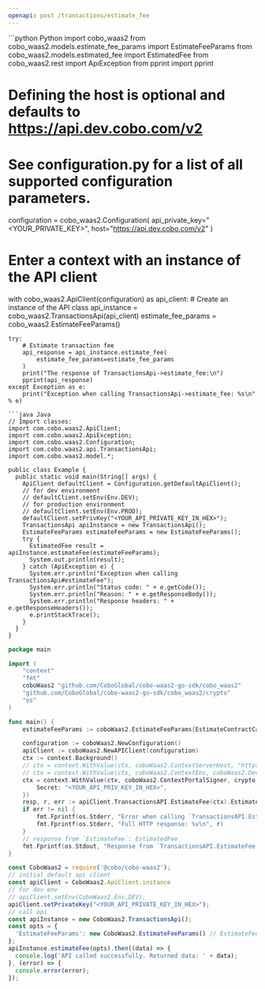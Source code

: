 ```yaml
---
openapi: post /transactions/estimate_fee
---
```


<RequestExample>
```python Python
import cobo_waas2
from cobo_waas2.models.estimate_fee_params import EstimateFeeParams
from cobo_waas2.models.estimated_fee import EstimatedFee
from cobo_waas2.rest import ApiException
from pprint import pprint

# Defining the host is optional and defaults to https://api.dev.cobo.com/v2
# See configuration.py for a list of all supported configuration parameters.
configuration = cobo_waas2.Configuration(
    api_private_key="<YOUR_PRIVATE_KEY>", host="https://api.dev.cobo.com/v2"
)
# Enter a context with an instance of the API client
with cobo_waas2.ApiClient(configuration) as api_client:
    # Create an instance of the API class
    api_instance = cobo_waas2.TransactionsApi(api_client)
    estimate_fee_params = cobo_waas2.EstimateFeeParams()

    try:
        # Estimate transaction fee
        api_response = api_instance.estimate_fee(
            estimate_fee_params=estimate_fee_params
        )
        print("The response of TransactionsApi->estimate_fee:\n")
        pprint(api_response)
    except Exception as e:
        print("Exception when calling TransactionsApi->estimate_fee: %s\n" % e)

```
```java Java
// Import classes:
import com.cobo.waas2.ApiClient;
import com.cobo.waas2.ApiException;
import com.cobo.waas2.Configuration;
import com.cobo.waas2.api.TransactionsApi;
import com.cobo.waas2.model.*;

public class Example {
  public static void main(String[] args) {
    ApiClient defaultClient = Configuration.getDefaultApiClient();
    // for dev environment
    // defaultClient.setEnv(Env.DEV);
    // for production environment
    // defaultClient.setEnv(Env.PROD);
    defaultClient.setPrivKey("<YOUR_API_PRIVATE_KEY_IN_HEX>");
    TransactionsApi apiInstance = new TransactionsApi();
    EstimateFeeParams estimateFeeParams = new EstimateFeeParams();
    try {
      EstimatedFee result = apiInstance.estimateFee(estimateFeeParams);
      System.out.println(result);
    } catch (ApiException e) {
      System.err.println("Exception when calling TransactionsApi#estimateFee");
      System.err.println("Status code: " + e.getCode());
      System.err.println("Reason: " + e.getResponseBody());
      System.err.println("Response headers: " + e.getResponseHeaders());
      e.printStackTrace();
    }
  }
}

```
```go Go
package main

import (
	"context"
	"fmt"
	coboWaas2 "github.com/CoboGlobal/cobo-waas2-go-sdk/cobo_waas2"
	"github.com/CoboGlobal/cobo-waas2-go-sdk/cobo_waas2/crypto"
	"os"
)

func main() {
	estimateFeeParams := coboWaas2.EstimateFeeParams{EstimateContractCallFeeParams: coboWaas2.NewEstimateContractCallFeeParams("f47ac10b-58cc-4372-a567-0e02b2c3d479", coboWaas2.EstimateFeeRequestType("Transfer"), "ETH", coboWaas2.ContractCallSource{MpcContractCallSource: coboWaas2.NewMpcContractCallSource(coboWaas2.ContractCallSourceType("Org-Controlled"), "f47ac10b-58cc-4372-a567-0e02b2c3d479", "0xd8dA6BF26964aF9D7eEd9e03E53415D37aA96045")}, coboWaas2.ContractCallDestination{EvmContractCallDestination: coboWaas2.NewEvmContractCallDestination(coboWaas2.ContractCallDestinationType("EVM_Contract"), "0x0406db8351aa6839169bb363f63c2c808fee8f99", 0x6057361d00000000000000000000000000000000000000000000000000000000000000fa)})} // EstimateFeeParams | The request body to estimate the transaction fee of a token transfer or a contract call. (optional)

	configuration := coboWaas2.NewConfiguration()
	apiClient := coboWaas2.NewAPIClient(configuration)
	ctx := context.Background()
	// ctx = context.WithValue(ctx, coboWaas2.ContextServerHost, "https://api[.xxx].cobo.com/v2")
	// ctx = context.WithValue(ctx, coboWaas2.ContextEnv, coboWaas2.DevEnv)
	ctx = context.WithValue(ctx, coboWaas2.ContextPortalSigner, crypto.Ed25519Signer{
		Secret: "<YOUR_API_PRIV_KEY_IN_HEX>",
	})
	resp, r, err := apiClient.TransactionsAPI.EstimateFee(ctx).EstimateFeeParams(estimateFeeParams).Execute()
	if err != nil {
		fmt.Fprintf(os.Stderr, "Error when calling `TransactionsAPI.EstimateFee``: %v\n", err)
		fmt.Fprintf(os.Stderr, "Full HTTP response: %v\n", r)
	}
	// response from `EstimateFee`: EstimatedFee
	fmt.Fprintf(os.Stdout, "Response from `TransactionsAPI.EstimateFee`: %v\n", resp)
}

```
```javascript JavaScript
const CoboWaas2 = require('@cobo/cobo-waas2');
// initial default api client
const apiClient = CoboWaas2.ApiClient.instance
// for dev env
// apiClient.setEnv(CoboWaas2.Env.DEV);
apiClient.setPrivateKey("<YOUR_API_PRIVATE_KEY_IN_HEX>");
// call api
const apiInstance = new CoboWaas2.TransactionsApi();
const opts = {
  'EstimateFeeParams': new CoboWaas2.EstimateFeeParams() // EstimateFeeParams | The request body to estimate the transaction fee of a token transfer or a contract call.
};
apiInstance.estimateFee(opts).then((data) => {
  console.log('API called successfully. Returned data: ' + data);
}, (error) => {
  console.error(error);
});
```
</RequestExample>